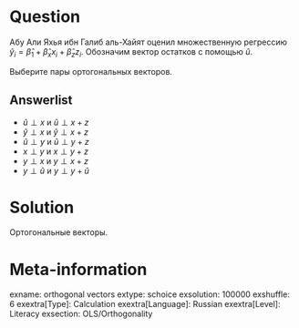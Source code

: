 Question
========

Абу Али Яхья ибн Галиб аль-Хайят оценил множественную регрессию $\hat y_i = \hat\beta_1 + \hat\beta_x x_i + \hat\beta_z z_i$.
Обозначим вектор остатков с помощью $\hat u$. 

Выберите пары ортогональных векторов.


Answerlist
----------
* $\hat u \perp x$ и $\hat u \perp x + z$
* $\hat y \perp x$ и $\hat y \perp x + z$
* $\hat u \perp y$ и $\hat u \perp y + z$
* $x \perp y$ и $x \perp y + z$
* $y \perp x$ и $y \perp x + z$
* $y \perp \hat u$ и $y \perp y + \hat u$


Solution
========

Ортогональные векторы.

Meta-information
================
exname: orthogonal vectors
extype: schoice
exsolution: 100000
exshuffle: 6
exextra[Type]: Calculation
exextra[Language]: Russian
exextra[Level]: Literacy
exsection: OLS/Orthogonality
